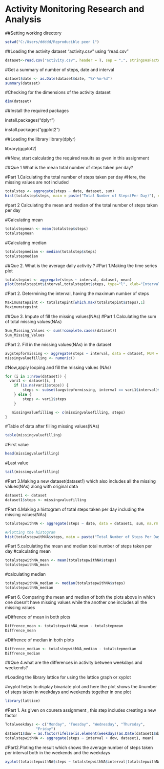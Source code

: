

# Activity Monitoring Research and Analysis 


##Setting working directory
```{r}
setwd("C:/Users/ddddd/Reproducible peer 1")
```
##Loading the activity dataset "activity.csv" using "read.csv"
```{r}
dataset<-read.csv("activity.csv", header = T, sep = ",", stringsAsFactors = F)
```
#Get a summary of number of steps, date and interval
```{r}
dataset$date <- as.Date(dataset$date, "%Y-%m-%d")
summary(dataset)
```
#Checking for the dimensions of the activity dataset
```{r}
dim(dataset)
```

##Install the required packages


install.packages("dplyr")

install.packages("ggplot2")

##Loading the library
 library(dplyr)
 
 library(ggplot2)

##Now, start calculating the required results as gven in this assignment

##Que 1  What is the mean total number of steps taken per day?

#Part 1.Calculating the total number of steps taken per day
#Here, the missing values are not included
```{r}
totalstep <- aggregate(steps ~ date, dataset, sum)
hist(totalstep$steps, main = paste("Total Number of Steps(Per Day)"), col="pink",border="red",xlab="Total steps")
```



#part 2 Calculating the mean and median of the total number of steps taken per day

#Calculating mean

```{r}
totalstepmean <- mean(totalstep$steps)
totalstepmean
```
#Calculating median
```{r}
totalstepmedian <- median(totalstep$steps)
totalstepmedian
```

##Que 2. What is the average daily activity ?
#Part 1.Making the time series plot

```{r}
totalstepint <- aggregate(steps ~ interval, dataset, mean)
plot(totalstepint$interval,totalstepint$steps, type="l", xlab="Interval of Steps Taken", ylab="Total Steps Taken",main="Time series plot(Average of steps taken per interval)")
```


#Part 2. Determining the interval, having the maximum number of steps
```{r}
Maximumstepsint <- totalstepint[which.max(totalstepint$steps),1]
Maximumstepsint
```


##Que 3. Impute of fill the missing values(NAs)
#Part 1.Calculating the sum of total missing values(NAs)

```{r}
Sum_Missing_Values <- sum(!complete.cases(dataset))
Sum_Missing_Values
```

#Part 2. Fill in the missing values(NAs) in the dataset
```{r}
avgstepformissing <- aggregate(steps ~ interval, data = dataset, FUN = mean)
missingvaluefilling <- numeric()

```
#Now,apply looping and fill the missing values (NAs)
```{r}

for (i in 1:nrow(dataset)) {
  vari1 <- dataset[i, ]
    if (is.na(vari1$steps)) {
        steps <- subset(avgstepformissing, interval == vari1$interval)$steps
    } else {
        steps <- vari1$steps
    }

   missingvaluefilling <- c(missingvaluefilling, steps)
}
```
#Table of data after filling missing values(NAs)
```{r}
table(missingvaluefilling)
```
#First value 
```{r}
head(missingvaluefilling)
```
#Last value
```{r}
tail(missingvaluefilling)
```



#Part 3.Making a new dataset(dataset1) which also includes all the missing values(NAs) along with original data

```{r}
dataset1 <- dataset
dataset1$steps <- missingvaluefilling
```

#Part 4.Making a histogram of total steps taken per day including the missing values(NAs)
```{r}
totalstepwithNA <- aggregate(steps ~ date, data = dataset1, sum, na.rm = TRUE)
```
```{r}
#Plotting the histogram
hist(totalstepwithNA$steps, main = paste("Total Number of Steps Per Day(After inputing NAs)"), col="orange",border="green", xlab="Total steps")
```



#Part 5.calculating the mean and median total number of steps taken per day
#calculating mean
```{r}
totalstepwithNA_mean <- mean(totalstepwithNA$steps)
totalstepwithNA_mean
```
#calculating median
```{r}
totalstepwithNA_median <- median(totalstepwithNA$steps)
totalstepwithNA_median
```

#Part 6. Comparing the mean and median of both the plots above in which one doesn't have missing values while the another one includes all the missing values 

#Diffrence of mean in both plots
```{r}
Diffrence_mean <- totalstepwithNA_mean - totalstepmean
Diffrence_mean
```

#Diffrence of median in both plots
```{r}
Diffrence_median <- totalstepwithNA_median - totalstepmedian
Diffrence_median
```

##Que 4.what are the differences in activity between weekdays and weekends?

#Loading the library lattice for using the lattice graph or xyplot 

#xyplot helps to display bivariate plot and here the plot shows the #number of steps taken in weekdays and weekends together in one plot

```{r}
library(lattice)
```

#Part 1. As given on courera assignment , this step includes creating a new factor 
```{r}
Totalweekdays <- c("Monday", "Tuesday", "Wednesday", "Thursday", 
              "Friday")
dataset1$dow = as.factor(ifelse(is.element(weekdays(as.Date(dataset1$date)),Totalweekdays), "weekdays", "weekends"))
totalstepwithNA <- aggregate(steps ~ interval + dow, dataset1, mean)
```

#Part2.Ploting the result which shows the average number of steps taken per interval both in the weekends and the weekdays
```{r}

xyplot(totalstepwithNA$steps ~ totalstepwithNA$interval|totalstepwithNA$dow, main="Average number of steps taken(Per interval)",xlab="Total intervals given", ylab="Total number of steps taken",layout=c(1,2), type="l")
```




